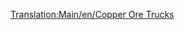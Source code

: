 [[Translation:Main/en/Copper Ore Trucks]]{{hu/Navbox Közúti járművek}}
{{hu/Közúti járművek|name     = MPS rézércszállító
  |img      = MPS_Copper_Ore_Truck.png
  |price    = £4,961 ($9,922) 
  |speed    = 30 mph (48 km/h)
  |annual   = £421 ($842)
  |designed = 1935
  |life     = 15
  |capacity = 22 tonna [[Main/hu/Rézérc|rézérc]]
}}
{{hu/Közúti járművek|name     = Uhl rézércszállító
  |img      = Uhl_Copper_Ore_Truck.png
  |price    = £5,740 ($11,480)
  |speed    = 55 mph (88 km/h)
  |annual   = £787 ($1,574)
  |designed = 1977
  |life     = 15
  |capacity = 25 tonna [[Main/hu/Rézérc|rézérc]]
}}
{{hu/Közúti járművek|name     = Goss rézércszállító
  |img      = Goss_Copper_Ore_Truck.png
  |price    = £6,150 ($12,300) 
  |speed    = 70 mph (112 km/h)
  |annual   = £1,125 ($2,250)
  |designed = 2011
  |life     = 15
  |capacity = 27 tonna [[Main/hu/Rézérc|rézérc]]
}}